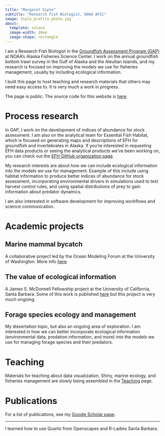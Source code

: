 ```yaml
---
title: "Margaret Siple"
subtitle: "Research Fish Biologist, NOAA AFSC"
image: Siple_profile_photo.jpg
about:
  template: solana
  image-width: 10em
  image-shape: rectangle
---
```


I am a Research Fish Biologist in the [Groundfish Assessment Program (GAP)](https://www.fisheries.noaa.gov/alaska/science-data/groundfish-assessment-program-bottom-trawl-surveys#:~:text=Scientists%20from%20the%20Alaska%20Fisheries,%2C%20universities%2C%20and%20other%20organizations.) at NOAA's Alaska Fisheries Science Center. I work on the annual groundfish bottom trawl survey in the Gulf of Alaska and the Aleutian Islands, and my research is focused on improving the models we use for fisheries management, usually by including ecological information.

I built this page to host teaching and research materials that others may need easy access to. It is very much a work in progress.

The page is public. The source code for this website is [here](https://github.com/MargaretSiple-NOAA/siple-quarto). 



# Process research

In GAP, I work on the development of indices of abundance for stock assessment. I am also on the analytical team for Essential Fish Habitat, which is focused on generating maps and descriptions of EFH for groundfish and invertebrates in Alaska. If you're interested in requesting EFH data products or seeing the analytical products we've been working on, you can check out the [EFH GitHub organization page](https://github.com/alaska-groundfish-efh).

My research interests are about how we can include ecological information into the models we use for management. Example of this include using habitat information to produce better indices of abundance for stock assessment, incorporating environmental drivers in simulations used to test harvest control rules, and using spatial distributions of prey to gain information about predator dynamics.  

I am also interested in software development for improving workflows and science communication. 


# Academic projects

## Marine mammal bycatch
A collaborative project led by the Ocean Modeling Forum at the University of Washington. More info [here](current-projects/bycatch.qmd).

## The value of ecological information
A James S. McDonnell Fellowship project at the University of California, Santa Barbara. Some of this work is published [here](https://royalsocietypublishing.org/doi/full/10.1098/rspb.2022.0526) but this project is very much ongoing.

## Forage species ecology and management
My dissertation topic, but also an ongoing area of exploration. I am interested in how we can better incorporate ecological information (environmental data, predation information, and more) into the models we use for managing forage species and their predators.

# Teaching
Materials for teaching about data visualization, Shiny, marine ecology, and fisheries management are slowly being assembled in the [Teaching](teaching.qmd) page.

# Publications
For a list of publications, see my [Google Scholar page](https://scholar.google.com/citations?user=G_kfFmMAAAAJ&hl=en&oi=ao). 

---
I learned how to use Quarto from Openscapes and R-Ladies Santa Barbara.
